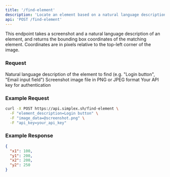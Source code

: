 ```yaml
---
title: '/find-element'
description: 'Locate an element based on a natural language description'
api: 'POST /find-element'
---
```


This endpoint takes a screenshot and a natural language description of an element, and returns the bounding box coordinates of the matching element. Coordinates are in pixels relative to the top-left corner of the image.

### Request

<ParamField body="element_description" type="string" required>
  Natural language description of the element to find (e.g. "Login button", "Email input field")
</ParamField>

<ParamField body="image_data" type="file" required>
  Screenshot image file in PNG or JPEG format
</ParamField>

<ParamField body="api_key" type="string" required>
  Your API key for authentication
</ParamField>

### Example Request

```bash
curl -X POST https://api.simplex.sh/find-element \
  -F "element_description=Login button" \
  -F "image_data=@screenshot.png" \
  -F "api_key=your_api_key"
```

### Example Response

```json
{
  "x1": 100,
  "y1": 200,
  "x2": 200,
  "y2": 250
}